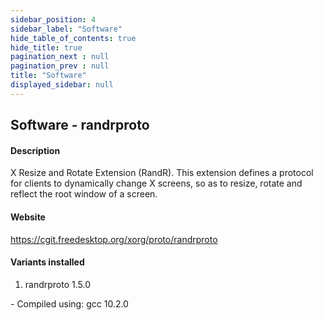 ```yaml
---
sidebar_position: 4
sidebar_label: "Software"
hide_table_of_contents: true
hide_title: true
pagination_next : null
pagination_prev : null
title: "Software"
displayed_sidebar: null
---
```


## Software - randrproto


#### Description
X Resize and Rotate Extension (RandR). This extension defines a protocol for clients to dynamically change X screens, so as to resize, rotate and reflect the root window of a screen.

#### Website
https://cgit.freedesktop.org/xorg/proto/randrproto

#### Variants installed
1. randrproto 1.5.0
<div class="ul-circle">
    - Compiled using: gcc 10.2.0
</div>

